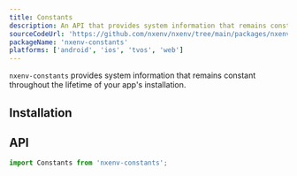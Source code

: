 ```yaml
---
title: Constants
description: An API that provides system information that remains constant throughout the lifetime of your app's installation.
sourceCodeUrl: 'https://github.com/nxenv/nxenv/tree/main/packages/nxenv-constants'
packageName: 'nxenv-constants'
platforms: ['android', 'ios', 'tvos', 'web']
---
```



`nxenv-constants` provides system information that remains constant throughout the lifetime of your app's installation.

## Installation

<APIInstallSection />

## API

```js
import Constants from 'nxenv-constants';
```

<APISection packageName="nxenv-constants" apiName="Constants" />
